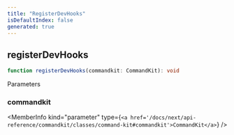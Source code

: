 ```yaml
---
title: "RegisterDevHooks"
isDefaultIndex: false
generated: true
---
```



<!-- This file was generated from the CommandKit source. Do not modify. Instead, re-run the "docgen" script -->


## registerDevHooks

<GenerationInfo sourceFile="packages/commandkit/src/utils/dev-hooks.ts" sourceLine="18" packageName="commandkit" />



```ts title="Signature"
function registerDevHooks(commandkit: CommandKit): void
```
Parameters

### commandkit

<MemberInfo kind="parameter" type={`<a href='/docs/next/api-reference/commandkit/classes/command-kit#commandkit'>CommandKit</a>`} />

